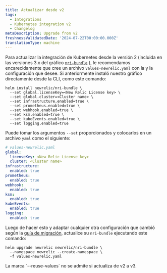 ```yaml
---
title: Actualizar desde v2
tags:
  - Integrations
  - Kubernetes integration v2
  - Changelog
metaDescription: Upgrade from v2
freshnessValidatedDate: '2024-07-22T00:00:00.000Z'
translationType: machine
---
```


Para actualizar la integración de Kubernetes desde la versión 2 (incluida en las versiones 3.x del gráfico [`nri-bundle`](https://github.com/newrelic/helm-charts/tree/master/charts/nri-bundle) ), le recomendamos encarecidamente que cree un archivo `values-newrelic.yaml` con la <InlinePopover type="licenseKey"/>y la configuración que desee. Si anteriormente instaló nuestro gráfico directamente desde la CLI, como este comando:

```shell
helm install newrelic/nri-bundle \
  --set global.licenseKey=<New Relic License key> \
  --set global.cluster=<Cluster name> \
  --set infrastructure.enabled=true \
  --set prometheus.enabled=true \
  --set webhook.enabled=true \
  --set ksm.enabled=true \
  --set kubeEvents.enabled=true \
  --set logging.enabled=true
```

Puede tomar los argumentos `--set` proporcionados y colocarlos en un archivo `yaml` como el siguiente:

```yaml
# values-newrelic.yaml
global:
  licenseKey: <New Relic License key>
  cluster: <Cluster name>
infrastructure:
  enabled: true
prometheus:
  enabled: true
webhook:
  enabled: true
ksm:
  enabled: true
kubeEvents:
  enabled: true
logging:
  enabled: true
```

Luego de hacer esto y adaptar cualquier otra configuración que cambió según la [guía de migración](/docs/kubernetes-pixie/kubernetes-integration/advanced-configuration/k8s-version2/changes-since-v3/#migration-guide), actualice su `nri-bundle` ejecutando este comando:

```shell
helm upgrade newrelic newrelic/nri-bundle \
  --namespace newrelic --create-namespace \
  -f values-newrelic.yaml
```

<Callout variant="important">
  La marca `--reuse-values` no se admite si actualiza de v2 a v3.
</Callout>
